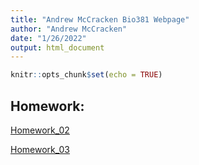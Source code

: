 ```yaml
---
title: "Andrew McCracken Bio381 Webpage"
author: "Andrew McCracken"
date: "1/26/2022"
output: html_document
---
```


```r
knitr::opts_chunk$set(echo = TRUE)
```

## Homework: 

[Homework_02](Homework_02.html)

[Homework_03](Homework_03.html)